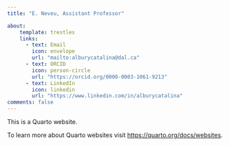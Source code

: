 ```yaml
---
title: "E. Neveu, Assistant Professor"

about: 
    template: trestles 
    links:  
      - text: Email 
        icon: envelope 
        url: "mailto:alburycatalina@dal.ca" 
      - text: ORCID 
        icon: person-circle 
        url: "https://orcid.org/0000-0003-1061-9213" 
      - text: LinkedIn 
        icon: linkedin 
        url: "https://www.linkedin.com/in/alburycatalina" 
comments: false 
---
```


::: column-page
This is a Quarto website.

To learn more about Quarto websites visit <https://quarto.org/docs/websites>.
:::